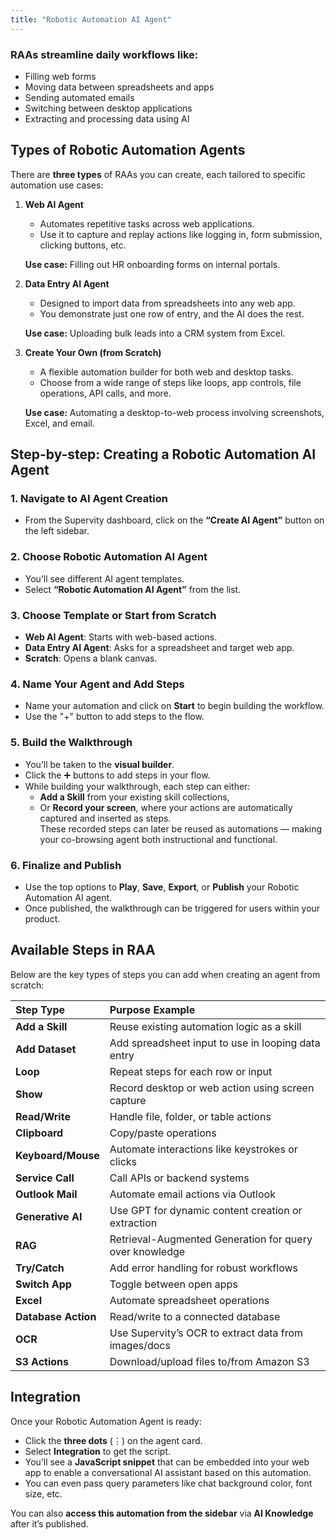 ```yaml
---
title: "Robotic Automation AI Agent"
---
```


### RAAs streamline daily workflows like:

- Filling web forms
- Moving data between spreadsheets and apps
- Sending automated emails
- Switching between desktop applications
- Extracting and processing data using AI

## Types of Robotic Automation Agents

There are **three types** of RAAs you can create, each tailored to specific automation use cases:

1. **Web AI Agent**
   - Automates repetitive tasks across web applications.
   - Use it to capture and replay actions like logging in, form submission, clicking buttons, etc.

   **Use case:** Filling out HR onboarding forms on internal portals.
2. **Data Entry AI Agent**
   - Designed to import data from spreadsheets into any web app.
   - You demonstrate just one row of entry, and the AI does the rest.

   **Use case:** Uploading bulk leads into a CRM system from Excel.
3. **Create Your Own (from Scratch)**
   - A flexible automation builder for both web and desktop tasks.
   - Choose from a wide range of steps like loops, app controls, file operations, API calls, and more.

   **Use case:** Automating a desktop-to-web process involving screenshots, Excel, and email.

## Step-by-step: Creating a Robotic Automation AI Agent

### 1. Navigate to AI Agent Creation

- From the Supervity dashboard, click on the **“Create AI Agent”** button on the left sidebar.

### 2. Choose Robotic Automation AI Agent

- You’ll see different AI agent templates.
- Select **“Robotic Automation AI Agent”** from the list.

### 3. Choose Template or Start from Scratch

- **Web AI Agent**: Starts with web-based actions.
- **Data Entry AI Agent**: Asks for a spreadsheet and target web app.
- **Scratch**: Opens a blank canvas.

### 4. Name Your Agent and Add Steps

- Name your automation and click on **Start** to begin building the workflow.
- Use the "\+" button to add steps to the flow.

### 5. Build the Walkthrough

- You’ll be taken to the **visual builder**.
- Click the ➕ buttons to add steps in your flow.
- While building your walkthrough, each step can either:
  - **Add a Skill** from your existing skill collections,
  - Or **Record your screen**, where your actions are automatically captured and inserted as steps.\
    These recorded steps can later be reused as automations — making your co-browsing agent both instructional and functional.

### 6. Finalize and Publish

- Use the top options to **Play**, **Save**, **Export**, or **Publish** your Robotic Automation AI agent.
- Once published, the walkthrough can be triggered for users within your product.

## Available Steps in RAA

Below are the key types of steps you can add when creating an agent from scratch:

| Step Type           | Purpose Example                                         |
| :------------------ | :------------------------------------------------------ |
| **Add a Skill**     | Reuse existing automation logic as a skill              |
| **Add Dataset**     | Add spreadsheet input to use in looping data entry      |
| **Loop**            | Repeat steps for each row or input                      |
| **Show**            | Record desktop or web action using screen capture       |
| **Read/Write**      | Handle file, folder, or table actions                   |
| **Clipboard**       | Copy/paste operations                                   |
| **Keyboard/Mouse**  | Automate interactions like keystrokes or clicks         |
| **Service Call**    | Call APIs or backend systems                            |
| **Outlook Mail**    | Automate email actions via Outlook                      |
| **Generative AI**   | Use GPT for dynamic content creation or extraction      |
| **RAG**             | Retrieval-Augmented Generation for query over knowledge |
| **Try/Catch**       | Add error handling for robust workflows                 |
| **Switch App**      | Toggle between open apps                                |
| **Excel**           | Automate spreadsheet operations                         |
| **Database Action** | Read/write to a connected database                      |
| **OCR**             | Use Supervity’s OCR to extract data from images/docs    |
| **S3 Actions**      | Download/upload files to/from Amazon S3                 |

## Integration

Once your Robotic Automation Agent is ready:

- Click the **three dots** (⋮) on the agent card.
- Select **Integration** to get the script.
- You’ll see a **JavaScript snippet** that can be embedded into your web app to enable a conversational AI assistant based on this automation.
- You can even pass query parameters like chat background color, font size, etc.

You can also **access this automation from the sidebar** via **AI Knowledge** after it’s published.